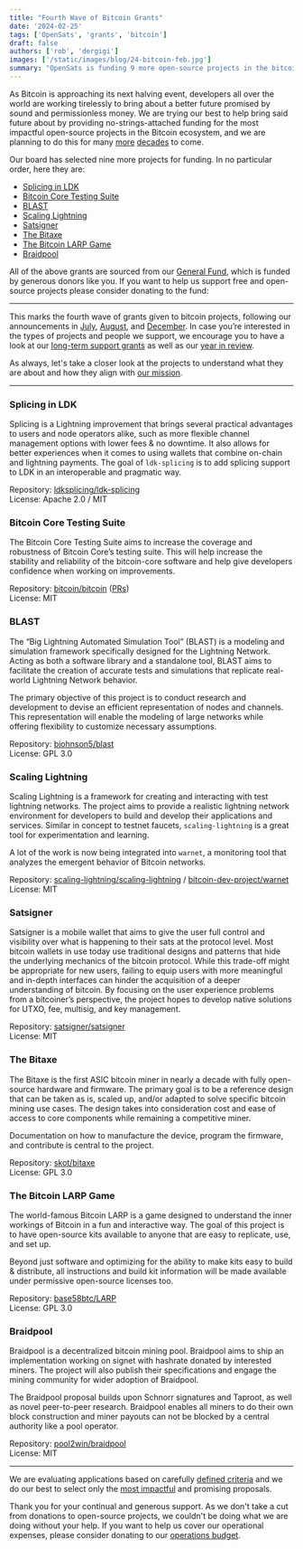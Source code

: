 ```yaml
---
title: "Fourth Wave of Bitcoin Grants"
date: '2024-02-25'
tags: ['OpenSats', 'grants', 'bitcoin']
draft: false
authors: ['rob', 'dergigi']
images: ['/static/images/blog/24-bitcoin-feb.jpg']
summary: "OpenSats is funding 9 more open-source projects in the bitcoin ecosystem."
---
```


As Bitcoin is approaching its next halving event, developers all over the world
are working tirelessly to bring about a better future promised by sound and
permissionless money. We are trying our best to help bring said future about by
providing no-strings-attached funding for the most impactful open-source
projects in the Bitcoin ecosystem, and we are planning to do this for many
[more](/blog/recurring-donations-from-bitwise-bitcoin-etf-bitb)
[decades](/blog/bitcoin-infrastructure-this-decade) to come.

Our board has selected nine more projects for funding. In no particular order,
here they are:

- [Splicing in LDK](#splicing-in-ldk)
- [Bitcoin Core Testing Suite](#bitcoin-core-testing-suite)
- [BLAST](#blast)
- [Scaling Lightning](#scaling-lightning)
- [Satsigner](#satsigner)
- [The Bitaxe](#the-bitaxe)
- [The Bitcoin LARP Game](#the-bitcoin-larp-game)
- [Braidpool](#braidpool)

All of the above grants are sourced from our [General
Fund](/projects/general_fund), which is funded by generous
donors like you. If you want to help us support free and open-source projects
please consider donating to the fund:

<center>
    <DonateToGeneralFundButton/>
</center>

---

This marks the fourth wave of grants given to bitcoin projects, following our
announcements in [July](/blog/bitcoin-grants-july-2023),
[August](/blog/bitcoin-and-nostr-grants-august-2023), and
[December](/blog/bitcoin-grants-december-2023). In case
you’re interested in the types of projects and people we support, we encourage
you to have a look at our [long-term support
grants](/tags/lts) as well as our [year in
review](/blog/2023-year-in-review).

As always, let's take a closer look at the projects to understand what they are
about and how they align with [our mission](/mission).

---

### Splicing in LDK

Splicing is a Lightning improvement that brings several practical advantages to
users and node operators alike, such as more flexible channel management options
with lower fees & no downtime. It also allows for better experiences when it
comes to using wallets that combine on-chain and lightning payments. The goal of
`ldk-splicing` is to add splicing support to LDK in an interoperable and
pragmatic way.

Repository: [ldksplicing/ldk-splicing](https://github.com/ldksplicing/ldk-splicing)  
License: Apache 2.0 / MIT

### Bitcoin Core Testing Suite

The Bitcoin Core Testing Suite aims to increase the coverage and robustness of
Bitcoin Core’s testing suite. This will help increase the stability and
reliability of the bitcoin-core software and help give developers confidence
when working on improvements.

Repository: [bitcoin/bitcoin](https://github.com/bitcoin/bitcoin) ([PRs](https://bitcoinacks.com/?flt0_author_contains=kevkevinpal))  
License: MIT

### BLAST

The “Big Lightning Automated Simulation Tool” (BLAST) is a modeling and
simulation framework specifically designed for the Lightning Network. Acting as
both a software library and a standalone tool, BLAST aims to facilitate the
creation of accurate tests and simulations that replicate real-world Lightning
Network behavior.

The primary objective of this project is to conduct research and development to
devise an efficient representation of nodes and channels. This representation
will enable the modeling of large networks while offering flexibility to
customize necessary assumptions.

Repository: [bjohnson5/blast](https://github.com/bjohnson5/blast)  
License: GPL 3.0

### Scaling Lightning

Scaling Lightning is a framework for creating and interacting with test
lightning networks. The project aims to provide a realistic lightning network
environment for developers to build and develop their applications and services.
Similar in concept to testnet faucets, `scaling-lightning` is a great tool for
experimentation and learning.

A lot of the work is now being integrated into `warnet`, a monitoring
tool that analyzes the emergent behavior of Bitcoin networks.

Repository: [scaling-lightning/scaling-lightning](https://github.com/scaling-lightning/scaling-lightning) / [bitcoin-dev-project/warnet](https://github.com/bitcoin-dev-project/warnet)  
License: MIT

### Satsigner

Satsigner is a mobile wallet that aims to give the user full control and
visibility over what is happening to their sats at the protocol level. Most
bitcoin wallets in use today use traditional designs and patterns that hide the
underlying mechanics of the bitcoin protocol. While this trade-off might be
appropriate for new users, failing to equip users with more meaningful and
in-depth interfaces can hinder the acquisition of a deeper understanding of
bitcoin. By focusing on the user experience problems from a bitcoiner’s
perspective, the project hopes to develop native solutions for UTXO, fee,
multisig, and key management.

Repository: [satsigner/satsigner](https://github.com/satsigner/satsigner)  
License: MIT

### The Bitaxe

The Bitaxe is the first ASIC bitcoin miner in nearly a decade with fully
open-source hardware and firmware. The primary goal is to be a reference design
that can be taken as is, scaled up, and/or adapted to solve specific bitcoin
mining use cases. The design takes into consideration cost and ease of access to
core components while remaining a competitive miner.

Documentation on how to manufacture the device, program the firmware, and
contribute is central to the project.

Repository: [skot/bitaxe](https://github.com/skot/bitaxe)  
License: GPL 3.0

### The Bitcoin LARP Game

The world-famous Bitcoin LARP is a game designed to understand the inner
workings of Bitcoin in a fun and interactive way. The goal of this project is to
have open-source kits available to anyone that are easy to replicate, use, and
set up.

Beyond just software and optimizing for the ability to make kits easy to build &
distribute, all instructions and build kit information will be made available
under permissive open-source licenses too.

Repository: [base58btc/LARP](https://github.com/base58btc/LARP)  
License: GPL 3.0

### Braidpool

Braidpool is a decentralized bitcoin mining pool. Braidpool aims to ship an
implementation working on signet with hashrate donated by interested miners. The
project will also publish their specifications and engage the mining community
for wider adoption of Braidpool.

The Braidpool proposal builds upon Schnorr signatures and Taproot, as well as
novel peer-to-peer research. Braidpool enables all miners to do their own block
construction and miner payouts can not be blocked by a central authority like a
pool operator.

Repository: [pool2win/braidpool](https://github.com/pool2win/braidpool/)  
License: MIT

---

We are evaluating applications based on carefully [defined
criteria](/apply#criteria) and we do our best to select only
the [most impactful](/selection) and promising proposals.

Thank you for your continual and generous support. As we don't take a cut from
donations to open-source projects, we couldn't be doing what we are doing
without your help. If you want to help us cover our operational expenses, please
consider donating to our [operations
budget](/projects/opensats_operations_budget).

<center>
    <DonateToOperationsButton/>
</center>
